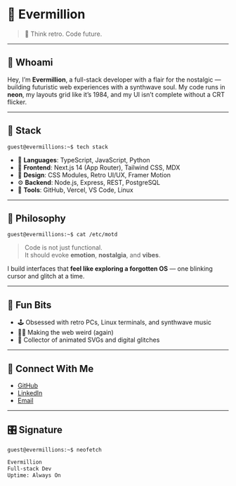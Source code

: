 # 👾 Evermillion

> 🧠 Think retro. Code future.

---

## 🪩 Whoami

Hey, I’m **Evermillion**, a full-stack developer with a flair for the nostalgic — building futuristic web experiences with a synthwave soul. My code runs in **neon**, my layouts grid like it’s 1984, and my UI isn’t complete without a CRT flicker.

---

## 🧰 Stack

```shell session
guest@evermillions:~$ tech stack
```

- 🧠 **Languages**: TypeScript, JavaScript, Python
- 🧱 **Frontend**: Next.js 14 (App Router), Tailwind CSS, MDX
- 🎨 **Design**: CSS Modules, Retro UI/UX, Framer Motion
- ⚙️ **Backend**: Node.js, Express, REST, PostgreSQL
- 🧪 **Tools**: GitHub, Vercel, VS Code, Linux

---

## 🧠 Philosophy

```shell session
guest@evermillions:~$ cat /etc/motd
```

> Code is not just functional.  
> It should evoke **emotion**, **nostalgia**, and **vibes**.

I build interfaces that **feel like exploring a forgotten OS** — one blinking cursor and glitch at a time.

---

## 🧬 Fun Bits

- 🕹️ Obsessed with retro PCs, Linux terminals, and synthwave music
- 🧑‍🚀 Making the web weird (again)
- 🌌 Collector of animated SVGs and digital glitches

---

## 📨 Connect With Me

- [GitHub](https://github.com/yourusername)
- [LinkedIn](https://linkedin.com/in/yourhandle)
- [Email](mailto:your@email.com)

---

## 🎛️ Signature

```shell session
guest@evermillions:~$ neofetch
```

```txt
Evermillion
Full-stack Dev
Uptime: Always On
```
